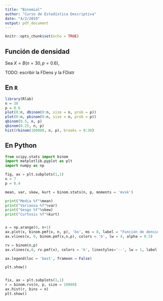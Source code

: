 ---
title: "Binomial"
author: "Curso de Estadística Descriptiva"
date: "4/2/2019"
output: pdf_document
---

```{r setup, include=FALSE}
knitr::opts_chunk$set(echo = TRUE)
```

## Función de densidad
Sea $X = B(n = 30, p = 0.6)$,

TODO: escribir la FDens y la FDistr

## En `R`

```{r}
library(Rlab)
n = 30
p = 0.6
plot(0:n, dbinom(0:n, size = n, prob = p))
plot(0:n, pbinom(0:n, size = n, prob = p))
qbinom(0.5, n, p)
qbinom(0.25, n, p)
hist(rbinom(100000, n, p), breaks = 0:30)
```

## En Python

```{python}
from scipy.stats import binom 
import matplotlib.pyplot as plt
import numpy as np

fig, ax = plt.subplots(1,1)
n = 7
p = 0.4

mean, var, skew, kurt = binom.stats(n, p, moments = 'mvsk')

print("Media %f"%mean)
print("Varianza %f"%var)
print("Sesgo %f"%skew)
print("Curtosis %f"%kurt)


x = np.arange(0, n+1)
ax.plot(x, binom.pmf(x, n, p), 'bo', ms = 8, label = "Función de densidad de B(7,0.4)")
ax.vlines(x, 0, binom.pmf(x,n,p), colors = 'b', lw = 4, alpha = 0.5)

rv = binom(n,p)
ax.vlines(x,0, rv.pmf(x), colors = 'k', linestyles='--', lw = 1, label = "Distribución teórica")

ax.legend(loc = 'best', frameon = False)

plt.show()


fix, ax = plt.subplots(1,1)
r = binom.rvs(n, p, size = 10000)
ax.hist(r, bins = n)
plt.show()
```

